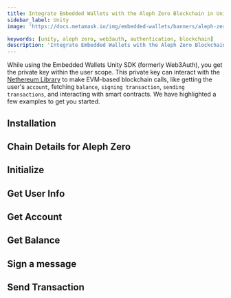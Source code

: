 ```yaml
---
title: Integrate Embedded Wallets with the Aleph Zero Blockchain in Unity
sidebar_label: Unity
image: 'https://docs.metamask.io/img/embedded-wallets/banners/aleph-zero.png'

keywords: [unity, aleph zero, web3auth, authentication, blockchain]
description: 'Integrate Embedded Wallets with the Aleph Zero Blockchain in Unity | Embedded Wallets'
---
```



<SEO
  title="Integrate Embedded Wallets with the Aleph Zero Blockchain in Unity"
  description="Integrate Embedded Wallets with the Aleph Zero Blockchain in Unity | Embedded Wallets"
  image="https://docs.metamask.io/img/embedded-wallets/banners/aleph-zero.png"
  slug="/embedded-wallets/connect-blockchain/evm/aleph-zero/unity"
/>

While using the Embedded Wallets Unity SDK (formerly Web3Auth), you get the private key within the user scope. This private key can interact with the [Nethereum Library](https://nethereum.com/) to make EVM-based blockchain calls, like getting the user's `account`, fetching `balance`, `signing transaction`, `sending transactions`, and interacting with smart contracts. We have highlighted a few examples to get you started.

## Installation

<InstallationSnippet />

## Chain Details for Aleph Zero

<ChainDetailsAlephZero />

## Initialize

<InitialisationSnippet />

## Get User Info

<UserInfoSnippet />

## Get Account

<GetAccountSnippet />

## Get Balance

<GetBalanceSnippet />

## Sign a message

<SignMessageSnippet />

## Send Transaction

<SendTransactionSnippet />
